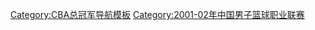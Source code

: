 {{Navbox with collapsible groups
| name = 2001-02赛季CBA总冠军
| titlestyle = background:#DDDDDD;color:#CC010F
| title = [[上海久事大鲨鱼篮球俱乐部|{{color|#CC010F|上海大鲨鱼（上海东方）}}]] [[2002年CBA总决赛|{{color|#CC010F|2001-02赛季CBA总冠军}}]]
| state = {{{state|autocollapse}}}
| selected = {{{1|}}}
| listclass = hlist
| groupstyle = background:#DDDDDD;color:#CC010F
| group1 = 总决赛报名球员
| abbr1 = 1
| list1 = 
* 4 [[刘鹏 (篮球运动员)|刘鹏]]
* 5 [[海瑞 (篮球运动员)|海瑞]]
* 6 [[章文琪]]
* 7 [[贾孝忠]]
* 8 [[刘炜]]
* 9 [[贾楠 (篮球运动员)|贾楠]]
* 10 [[罗伊德·丹尼尔斯|劳埃德·丹尼尔斯]]
* 11 [[大卫·本沃]]
* 12 [[葛敏辉]]
* 15 [[姚明]]
* 16 [[王立刚]]
| group2 = 其他球员
| abbr2 = 2
| list2 = 
* 11 [[泰费斯·威廉姆斯]]
* 13 [[王思章]]
* 17 [[徐杨]]
* 18 [[杜光华]]
| belowstyle = background:#DDDDDD;color:#CC010F
| below = 主教练：[[李秋平|{{color|#CC010F|李秋平}}]]
}}<noinclude>
[[Category:CBA总冠军导航模板]]
[[Category:2001-02年中国男子篮球职业联赛]]
</noinclude>